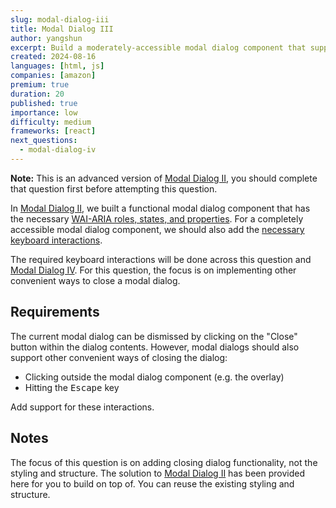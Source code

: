 ```yaml
---
slug: modal-dialog-iii
title: Modal Dialog III
author: yangshun
excerpt: Build a moderately-accessible modal dialog component that supports common ways to close the dialog
created: 2024-08-16
languages: [html, js]
companies: [amazon]
premium: true
duration: 20
published: true
importance: low
difficulty: medium
frameworks: [react]
next_questions:
  - modal-dialog-iv
---
```


**Note:** This is an advanced version of [Modal Dialog II](/questions/user-interface/modal-dialog-ii), you should complete that question first before attempting this question.

In [Modal Dialog II](/questions/user-interface/modal-dialog-ii), we built a functional modal dialog component that has the necessary [WAI-ARIA roles, states, and properties](https://www.w3.org/WAI/ARIA/apg/patterns/dialog-modal/#wai-ariaroles,states,andproperties). For a completely accessible modal dialog component, we should also add the [necessary keyboard interactions](https://www.w3.org/WAI/ARIA/apg/patterns/dialog-modal/#keyboardinteraction).

The required keyboard interactions will be done across this question and [Modal Dialog IV](/questions/user-interface/modal-dialog-iv). For this question, the focus is on implementing other convenient ways to close a modal dialog.

## Requirements

The current modal dialog can be dismissed by clicking on the "Close" button within the dialog contents. However, modal dialogs should also support other convenient ways of closing the dialog:

- Clicking outside the modal dialog component (e.g. the overlay)
- Hitting the <kbd>Escape</kbd> key

Add support for these interactions.

## Notes

The focus of this question is on adding closing dialog functionality, not the styling and structure. The solution to [Modal Dialog II](/questions/user-interface/modal-dialog-ii) has been provided here for you to build on top of. You can reuse the existing styling and structure.
